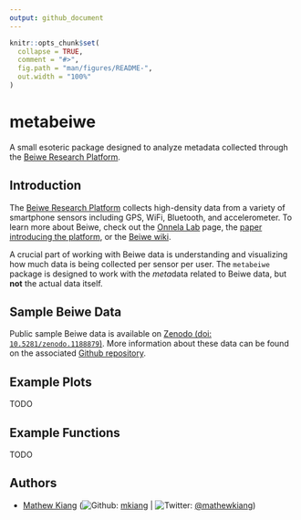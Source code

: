```yaml
---
output: github_document
---
```


<!-- README.md is generated from README.Rmd. Please edit that file -->

```r
knitr::opts_chunk$set(
  collapse = TRUE,
  comment = "#>",
  fig.path = "man/figures/README-",
  out.width = "100%"
)
```
# metabeiwe

A small esoteric package designed to analyze metadata collected through the [Beiwe Research Platform](https://www.hsph.harvard.edu/onnela-lab/beiwe-research-platform/). 

## Introduction

The [Beiwe Research Platform](https://www.hsph.harvard.edu/onnela-lab/beiwe-research-platform/) collects high-density data from a variety of smartphone sensors including GPS, WiFi, Bluetooth, and accelerometer. To learn more about Beiwe, check out the [Onnela Lab](https://www.hsph.harvard.edu/onnela-lab/beiwe-research-platform/) page, the [paper introducing the platform](https://mental.jmir.org/2016/2/e16/), or the [Beiwe wiki](http://wiki.beiwe.org/).

A crucial part of working with Beiwe data is understanding and visualizing how much data is being collected per sensor per user. The `metabeiwe` package is designed to work with the *meta*data related to Beiwe data, but **not** the actual data itself. 

## Sample Beiwe Data

Public sample Beiwe data is available on [Zenodo (doi: `10.5281/zenodo.1188879`)](https://zenodo.org/record/1188879). More information about these data can be found on the associated [Github repository](https://github.com/mkiang/beiwe_data_sample).

## Example Plots

TODO

## Example Functions

TODO

## Authors
- [Mathew Kiang](https://mathewkiang.com) (![Github](http://i.imgur.com/9I6NRUm.png): [mkiang](https://github.com/mkiang) | ![Twitter](http://i.imgur.com/wWzX9uB.png): [\@mathewkiang](https://twitter.com/mathewkiang))
